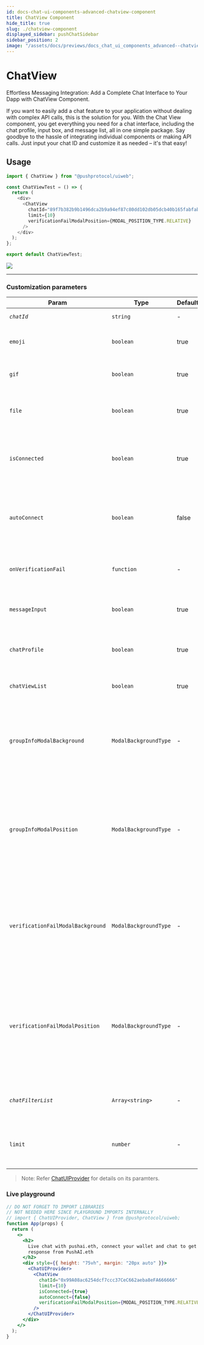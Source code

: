 ```yaml
---
id: docs-chat-ui-components-advanced-chatview-component
title: ChatView Component
hide_title: true
slug: ./chatview-component
displayed_sidebar: pushChatSidebar
sidebar_position: 2
image: "/assets/docs/previews/docs_chat_ui_components_advanced--chatview_component.png"
---
```


# ChatView

Effortless Messaging Integration: Add a Complete Chat Interface to Your Dapp with ChatView Component.

If you want to easily add a chat feature to your application without dealing with complex API calls, this is the solution for you. With the Chat View component, you get everything you need for a chat interface, including the chat profile, input box, and message list, all in one simple package. Say goodbye to the hassle of integrating individual components or making API calls. Just input your chat ID and customize it as needed – it's that easy!


<Head>
  <title>{`
    ChatView | UI Components (@pushprotocol/uiweb) | Push Chat | Push
    Documentation
  `}</title>
</Head>


## Usage

<Tabs className="codetabs" groupId="code-examples">
<TabItem  value="react" attributes={{className: "codetab react"}} default>

```typescript
import { ChatView } from "@pushprotocol/uiweb";

const ChatViewTest = () => {
  return (
    <div>
      <ChatView
        chatId="89f7b382b9b1496dca2b9a94ef87c80dd102db05dcb40b165fabfab28770fd55"
        limit={10}
        verificationFailModalPosition={MODAL_POSITION_TYPE.RELATIVE}
      />
    </div>
  );
};

export default ChatViewTest;
```

<ModalContainer>
  <img
    src={
      require("/static/assets/docs/chat/ui-components/advanced/integrate-advanced-chatview-component/chat-view.png")
        .default
    }
  />
</ModalContainer>

</TabItem>
</Tabs>

---

### Customization parameters

| Param                             | Type                  | Default | Remarks                                                                                                                                                                                                                          |
| --------------------------------- | --------------------- | ------- | -------------------------------------------------------------------------------------------------------------------------------------------------------------------------------------------------------------------------------- |
| _`chatId`_                        | `string`              | -       | Chat id for a particular chat                                                                                                                                                                                                    |
| `emoji`                           | `boolean`             | true    | Default value is true, decides if the input field will have emoji option                                                                                                                                                         |
| `gif`                             | `boolean`             | true    | Default value is true,decides if the input field will have gif option                                                                                                                                                            |
| `file`                            | `boolean`             | true    | Default value is true,decides if the input field will have file upload option                                                                                                                                                    |
| `isConnected`                     | `boolean`             | true    | Default value is true,shows the connect button if signer, account and pgpPrivateKey is not passed                                                                                                                                |
| `autoConnect`                     | `boolean`             | false   | Default value is false, decrypts pgpPrivateKey after reload if true, or else disconnects the existing wallet connection                                                                                                          |
| `onVerificationFail`              | `function`            | -       | Function to perfom any task on gating access verification fail modal                                                                                                                                                             |
| `messageInput`                    | `boolean`             | true    | Default value is true,decides whether to show the message input field                                                                                                                                                            |
| `chatProfile`                     | `boolean`             | true    | Default value is true, decides whether to show the chat profile header                                                                                                                                                           |
| `chatViewList`                    | `boolean`             | true    | Default value is true,decides whether to show the message list                                                                                                                                                                   |
| `groupInfoModalBackground`        | `ModalBackgroundType` | -       | Default value is `"OVERLAY"`, decides the group info modal background, possible values are `"OVERLAY"` &#124 `"BLUR"` &#124 `"TRANSPARENT"`                                                                                      |
| `groupInfoModalPosition`          | `ModalBackgroundType` | -       | Default value is `"GLOBAL"`, decides the group info modal position, it can be either relative to immediate parent(RELATIVE) or the entire screen(GLOBAL), possible values are `"RELATIVE"` &#124 `"GLOBAL"`                      |
| `verificationFailModalBackground` | `ModalBackgroundType` | -       | Default value is `"OVERLAY"`, decides the access gating verification fail modal background, possible values are `"OVERLAY"` &#124 `"BLUR"` &#124 `"TRANSPARENT"`                                                                 |
| `verificationFailModalPosition`   | `ModalBackgroundType` | -       | Default value is `"GLOBAL"`, decides the access gating verification fail modal position, it can be either relative to immediate parent(RELATIVE) or the entire screen(GLOBAL), possible values are `"RELATIVE"` &#124 `"GLOBAL"` |
| _`chatFilterList`_                | `Array<string>`       | -       | Array of cid's of messages that needs to be excluded from chatViewList                                                                                                                                                           |
| `limit`                           | `number`              | -       | Number of messages fetched in each paginated api call,default value is 10                                                                                                                                                        |

> Note: Refer [ChatUIProvider](/docs/chat/ui-components/Advanced/ChatUIProvider/) for details on its paramters.

### Live playground

```jsx live
// DO NOT FORGET TO IMPORT LIBRARIES
// NOT NEEDED HERE SINCE PLAYGROUND IMPORTS INTERNALLY
// import { ChatUIProvider, ChatView } from @pushprotocol/uiweb;
function App(props) {
  return (
    <>
      <h2>
        Live chat with pushai.eth, connect your wallet and chat to get sassy
        response from PushAI.eth
      </h2>
      <div style={{ height: "75vh", margin: "20px auto" }}>
        <ChatUIProvider>
          <ChatView
            chatId="0x99A08ac6254dcf7ccc37CeC662aeba8eFA666666"
            limit={10}
            isConnected={true}
            autoConnect={false}
            verificationFailModalPosition={MODAL_POSITION_TYPE.RELATIVE}
          />
        </ChatUIProvider>
      </div>
    </>
  );
}
```
